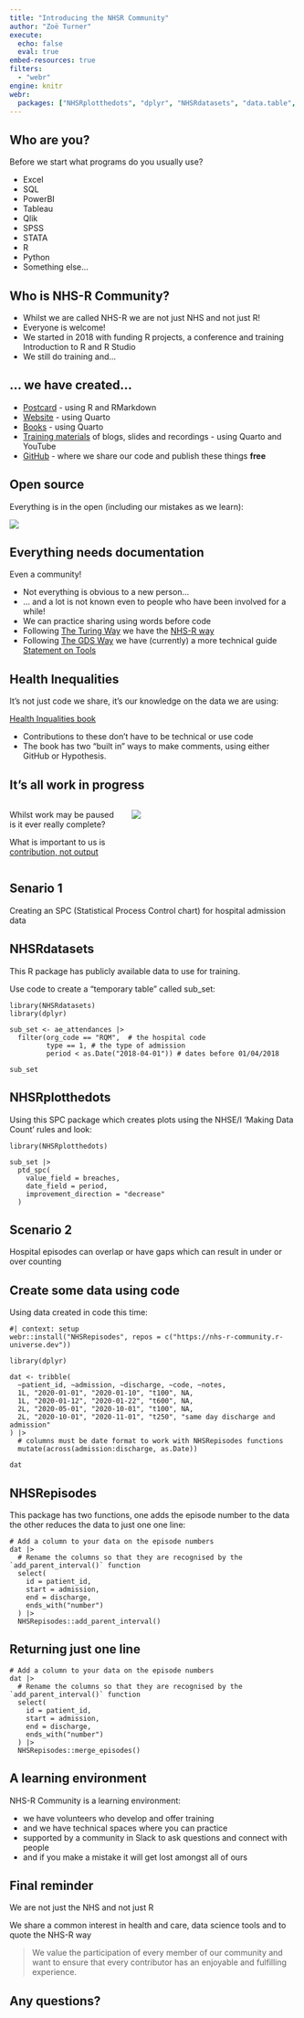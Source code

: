 ```yaml
---
title: "Introducing the NHSR Community"
author: "Zoë Turner"
execute: 
  echo: false
  eval: true
embed-resources: true
filters:
  - "webr"
engine: knitr
webr:
  packages: ["NHSRplotthedots", "dplyr", "NHSRdatasets", "data.table", "NHSRpopulation"]
---
```


## Who are you? {.scrollable}

Before we start what programs do you usually use?

-   Excel
-   SQL
-   PowerBI
-   Tableau
-   Qlik
-   SPSS
-   STATA
-   R
-   Python
-   Something else...

## Who is NHS-R Community?

::: incremental
-   Whilst we are called NHS-R we are not just NHS and not just R!
-   Everyone is welcome!
-   We started in 2018 with funding R projects, a conference and training Introduction to R and R Studio
-   We still do training and...
:::

## ... we have created...

::: incremental
-   [Postcard](https://postcard.nhsrcommunity.com/) - using R and RMarkdown
-   [Website](https://nhsrcommunity.com/) - using Quarto
-   [Books](https://nhsrcommunity.com/books/) - using Quarto
-   [Training materials](https://nhsrcommunity.com/getting-started.html) of blogs, slides and recordings - using Quarto and YouTube
-   [GitHub](https://github.com/nhs-r-community) - where we share our code and publish these things **free**
:::

## Open source

Everything is in the open (including our mistakes as we learn):

![](https://i.giphy.com/media/v1.Y2lkPTc5MGI3NjExbGtsMnI2MDR3MzRkbWNsd3plaXJxZmx2dXBzbnN5Y3cwYzNjMHJyZCZlcD12MV9pbnRlcm5hbF9naWZfYnlfaWQmY3Q9Zw/4Hb9EJBAkuwtr5oeeb/giphy-downsized-large.gif){fig-alt="Alexis Rose from Schitt's Creek saying 'Ugh, no I'm trying to learn from my mistakes - before making new ones'" fig-align="center"}

## Everything needs documentation

Even a community!

::: incremental
-   Not everything is obvious to a new person...
-   ... and a lot is not known even to people who have been involved for a while!
-   We can practice sharing using words before code
-   Following [The Turing Way](https://the-turing-way.netlify.app/index.html) we have the [NHS-R way](https://nhs-r-community.github.io/NHSR-way/)
-   Following [The GDS Way](https://gds-way.cloudapps.digital/) we have (currently) a more technical guide [Statement on Tools](https://nhs-r-community.github.io/statements-on-tools/)
:::

## Health Inequalities

It's not just code we share, it's our knowledge on the data we are using:

[Health Inqualities book](https://health-inequalities.nhsrcommunity.com/)

- Contributions to these don't have to be technical or use code
- The book has two "built in" ways to make comments, using either GitHub or Hypothesis.

## It's all work in progress

::::: columns
::: {.column width="40%"}
Whilst work may be paused is it ever really complete?

What is important to us is [contribution, not output](https://github.com/nhs-r-community/nhs-r-community?tab=readme-ov-file#contributors)
:::

::: {.column width="60%"}
![](https://i.giphy.com/media/v1.Y2lkPTc5MGI3NjExYzl4Mno4YXU5Zjdhd2FlZXpldWJnOXR3ODN2ZHRlbHFvZTBpNzV2MCZlcD12MV9pbnRlcm5hbF9naWZfYnlfaWQmY3Q9Zw/xT9DPOLRwLzOV695cc/giphy.gif){fig-alt="Cartoon sun with a smiling face and a stick with a bag tied at the end over its shoulder, saying \"My work here is done\"" fig-align="right"}
:::
:::::

## Senario 1

Creating an SPC (Statistical Process Control chart) for hospital admission data

## NHSRdatasets {.scrollable}

This R package has publicly available data to use for training.

Use code to create a "temporary table" called sub_set:

```webr-r
library(NHSRdatasets)
library(dplyr)

sub_set <- ae_attendances |>
  filter(org_code == "RQM",  # the hospital code
         type == 1, # the type of admission
         period < as.Date("2018-04-01")) # dates before 01/04/2018

sub_set
```

## NHSRplotthedots {.scrollable}

Using this SPC package which creates plots using the NHSE/I 'Making Data Count' rules and look:

```webr-r
library(NHSRplotthedots)

sub_set |>
  ptd_spc(
    value_field = breaches,
    date_field = period,
    improvement_direction = "decrease"
  )
```

## Scenario 2

Hospital episodes can overlap or have gaps which can result in under or over counting

## Create some data using code {.scrollable}

Using data created in code this time:

```webr-r
#| context: setup
webr::install("NHSRepisodes", repos = c("https://nhs-r-community.r-universe.dev"))
```

```webr-r
library(dplyr)

dat <- tribble(
  ~patient_id, ~admission, ~discharge, ~code, ~notes,
  1L, "2020-01-01", "2020-01-10", "t100", NA,
  1L, "2020-01-12", "2020-01-22", "t600", NA,
  2L, "2020-05-01", "2020-10-01", "t100", NA,
  2L, "2020-10-01", "2020-11-01", "t250", "same day discharge and admission"
) |>
  # columns must be date format to work with NHSRepisodes functions
  mutate(across(admission:discharge, as.Date)) 

dat

```

## NHSRepisodes {.scrollable}

This package has two functions, one adds the episode number to the data the other reduces the data to just one one line:

```webr-r

# Add a column to your data on the episode numbers
dat |>
  # Rename the columns so that they are recognised by the `add_parent_interval()` function
  select(
    id = patient_id,
    start = admission,
    end = discharge,
    ends_with("number")
  ) |>
  NHSRepisodes::add_parent_interval()

```

## Returning just one line

```webr-r

# Add a column to your data on the episode numbers
dat |>
  # Rename the columns so that they are recognised by the `add_parent_interval()` function
  select(
    id = patient_id,
    start = admission,
    end = discharge,
    ends_with("number")
  ) |>
  NHSRepisodes::merge_episodes()

```

## A learning environment

NHS-R Community is a learning environment:

::: {.incremental}
-   we have volunteers who develop and offer training
-   and we have technical spaces where you can practice
-   supported by a community in Slack to ask questions and connect with people
-   and if you make a mistake it will get lost amongst all of ours
:::


## Final reminder

We are not just the NHS and not just R

We share a common interest in health and care, data science tools and to quote the NHS-R way

> We value the participation of every member of our community and want to ensure that every contributor has an enjoyable and fulfilling experience.

## Any questions?
